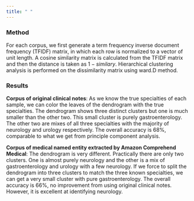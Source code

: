 ```yaml
---
title: " "
---
```


### Method
For each corpus, we first generate a term frequency inverse document frequency (TFIDF) matrix, in which each row is normalized to a vector of unit length. A cosine similarity matrix is calculated from the TFIDF matrix and then the distance is taken as $1 - similary$. Hierarchical clustering analysis is performed on the dissimilarity matrix using ward.D method. 

### Results
**Corpus of original clinical notes**: As we know the true specialties of each sample, we can color the leaves of the dendrogram with the true specialties. The dendrogram shows three distinct clusters but one is much smaller than the other two. This small cluster is purely gastroenterology. The other two are mixes of all three specialties with the majority of neurology and urology respectively. The overall accuracy is 68%, comparable to what we get from principle component analysis.

**Corpus of medical named entity extracted by Amazon Comprehend Medical**: The dendrogram is very different. Practically there are only two clusters. One is almost purely neurology and the other is a mix of gastroenterology and urology with a few neurology. If we force to split the dendrogram into three clusters to match the three known specialties, we can get a very small cluster with pure gastroenterology. The overall accuracy is 66%, no improvement from using original clinical notes. However, it is excellent at identifying neurology.
